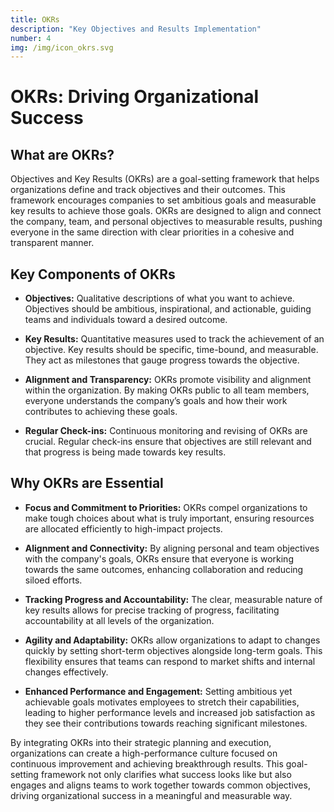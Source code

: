 ```yaml
---
title: OKRs
description: "Key Objectives and Results Implementation"
number: 4
img: /img/icon_okrs.svg
---
```


# OKRs: Driving Organizational Success

## What are OKRs?

Objectives and Key Results (OKRs) are a goal-setting framework that helps organizations define and track objectives and their outcomes. This framework encourages companies to set ambitious goals and measurable key results to achieve those goals. OKRs are designed to align and connect the company, team, and personal objectives to measurable results, pushing everyone in the same direction with clear priorities in a cohesive and transparent manner.

## Key Components of OKRs

- **Objectives:** Qualitative descriptions of what you want to achieve. Objectives should be ambitious, inspirational, and actionable, guiding teams and individuals toward a desired outcome.
  
- **Key Results:** Quantitative measures used to track the achievement of an objective. Key results should be specific, time-bound, and measurable. They act as milestones that gauge progress towards the objective.
  
- **Alignment and Transparency:** OKRs promote visibility and alignment within the organization. By making OKRs public to all team members, everyone understands the company’s goals and how their work contributes to achieving these goals.
  
- **Regular Check-ins:** Continuous monitoring and revising of OKRs are crucial. Regular check-ins ensure that objectives are still relevant and that progress is being made towards key results.

## Why OKRs are Essential

- **Focus and Commitment to Priorities:** OKRs compel organizations to make tough choices about what is truly important, ensuring resources are allocated efficiently to high-impact projects.
  
- **Alignment and Connectivity:** By aligning personal and team objectives with the company's goals, OKRs ensure that everyone is working towards the same outcomes, enhancing collaboration and reducing siloed efforts.
  
- **Tracking Progress and Accountability:** The clear, measurable nature of key results allows for precise tracking of progress, facilitating accountability at all levels of the organization.
  
- **Agility and Adaptability:** OKRs allow organizations to adapt to changes quickly by setting short-term objectives alongside long-term goals. This flexibility ensures that teams can respond to market shifts and internal changes effectively.
  
- **Enhanced Performance and Engagement:** Setting ambitious yet achievable goals motivates employees to stretch their capabilities, leading to higher performance levels and increased job satisfaction as they see their contributions towards reaching significant milestones.

By integrating OKRs into their strategic planning and execution, organizations can create a high-performance culture focused on continuous improvement and achieving breakthrough results. This goal-setting framework not only clarifies what success looks like but also engages and aligns teams to work together towards common objectives, driving organizational success in a meaningful and measurable way.
